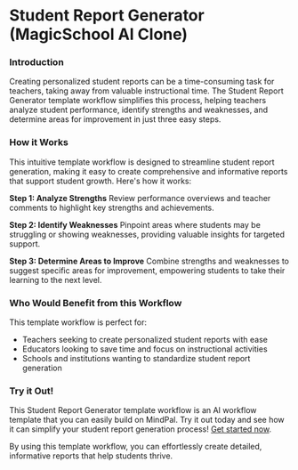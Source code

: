 


**Student Report Generator (MagicSchool AI Clone)**
=====================================================

### Introduction

Creating personalized student reports can be a time-consuming task for teachers, taking away from valuable instructional time. The Student Report Generator template workflow simplifies this process, helping teachers analyze student performance, identify strengths and weaknesses, and determine areas for improvement in just three easy steps.

### How it Works

This intuitive template workflow is designed to streamline student report generation, making it easy to create comprehensive and informative reports that support student growth. Here's how it works:

**Step 1: Analyze Strengths**
Review performance overviews and teacher comments to highlight key strengths and achievements.

**Step 2: Identify Weaknesses**
Pinpoint areas where students may be struggling or showing weaknesses, providing valuable insights for targeted support.

**Step 3: Determine Areas to Improve**
Combine strengths and weaknesses to suggest specific areas for improvement, empowering students to take their learning to the next level.

### Who Would Benefit from this Workflow

This template workflow is perfect for:

* Teachers seeking to create personalized student reports with ease
* Educators looking to save time and focus on instructional activities
* Schools and institutions wanting to standardize student report generation

### Try it Out!

This Student Report Generator template workflow is an AI workflow template that you can easily build on MindPal. Try it out today and see how it can simplify your student report generation process! [Get started now](https://mindpal.space/workflow/student-report-generator-magicschool-ai-clone-f943102d).

By using this template workflow, you can effortlessly create detailed, informative reports that help students thrive.


<PageFooter />
